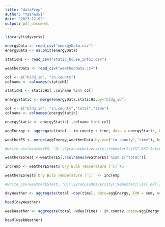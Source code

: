 ```yaml
---
title: "dataPrep"
author: "Yashaswi"
date: "2023-12-02"
output: pdf_document
---
```


```r
library(tidyverse)
```


```r
energyData <- read_csv("energyData.csv")
energyData <- na.omit(energyData)
```

```r
staticHI <- read_csv("static_house_info1.csv")
```

```r
weatherData <- read_csv("weatherData.csv")
```
```r
col <- c("bldg_id", "in.county")
colname <- colnames(staticHI)
```


```r
staticHI <- staticHI[ ,colname %in% col]
```

```r
energyStatic <- merge(energyData,staticHI,by="bldg_id")
```

```r
col <- c("bldg_id", "in.county","total","time")
colname <- colnames(energyStatic)
```


```r
energyStatic <- energyStatic[ ,colname %in% col]
```


```r
aggEnergy <- aggregate(total ~ in.county + time, data = energyStatic, FUN = sum, na.rm = TRUE)
```


```r
weatherES <- merge(aggEnergy,weatherData,by.x=c("in.county","time"), by.y = c("county_id","date_time"), all.x = TRUE)
```

```r
#write_csv(weatherES, "D:\\SyracuseUniversity\\Semester1\\IST_687-IntroToDataScience\\IST687-FinalProject\\weatherES.csv")
```

```r
weatherESTest <-weatherES[,!colnames(weatherES) %in% c("total")]
```

```r
incTemp <- weatherESTest$`Dry Bulb Temperature [°C]`+5
```

```r
weatherESTest$`Dry Bulb Temperature [°C]` <- incTemp
```

```r
#write_csv(weatherESTest, "D:\\SyracuseUniversity\\Semester1\\IST_687-IntroToDataScience\\IST687-FinalProject\\weatherESTest.csv")
```


```r
dayWeather <- aggregate(total ~day(time), data=aggEnergy, FUN = sum, na.rm = TRUE)
```

```r
head(dayWeather)
```


```r
weekWeather <- aggregate(total ~wday(time) + in.county, data=aggEnergy, FUN = sum, na.rm = TRUE)
```

```r
head(weekWeather)
```
```r

```

